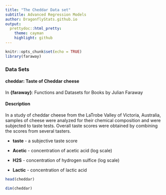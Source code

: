 ```yaml
---
title: "The Cheddar Data set"
subtitle: Advanced Regression Models
author: DragonflyStats.github.io
output:
  prettydoc::html_pretty:
    theme: cayman
    highlight: github
---
```



```r
knitr::opts_chunk$set(echo = TRUE)
library(faraway)
```

### Data Sets



#### cheddar: Taste of Cheddar cheese

In **{faraway}**: Functions and Datasets for Books by Julian Faraway

#### Description
In a study of cheddar cheese from the LaTrobe Valley of Victoria, Australia, samples of cheese were analyzed for their chemical composition and were subjected to taste tests. Overall taste scores were obtained by combining the scores from several tasters.


* **taste** - a subjective taste score

* **Acetic** - concentration of acetic acid (log scale)

* **H2S** - concentration of hydrogen sulfice (log scale)

* **Lactic** - concentration of lactic acid

```r
head(cheddar)
```


```r
dim(cheddar)
```
